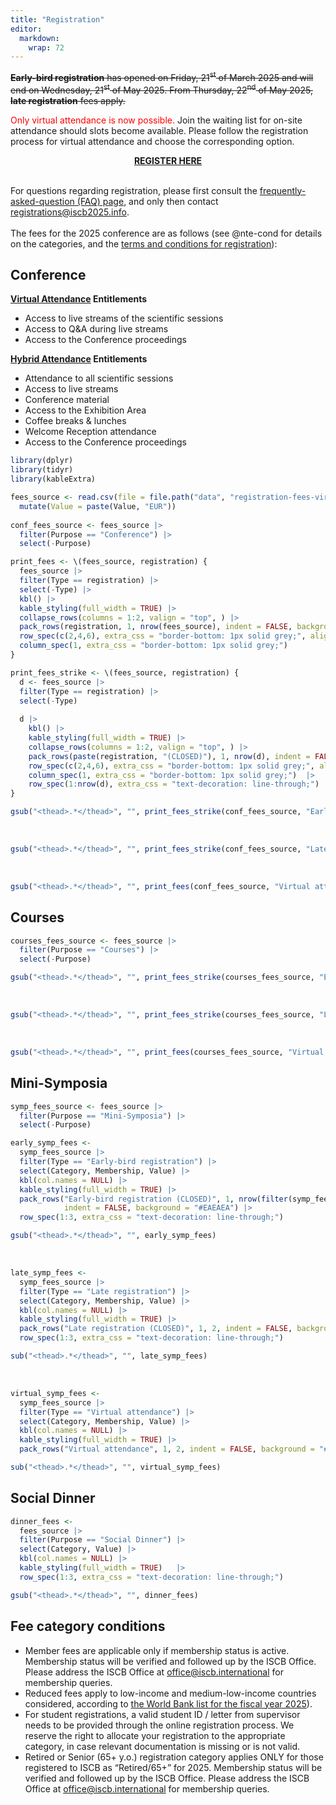 ```yaml
---
title: "Registration"
editor: 
  markdown: 
    wrap: 72
---
```


<!-- **Early-bird registration** has opened on Friday, 21<sup>st</sup> of March 2025 and will end on Wednesday, 21<sup>st</sup> of May 2025. Note that symposia can be booked independently, but for pre-conference conference courses, main conference registration is a prerequisite to be able to book.     -->

<!-- From Thursday, 22<sup>nd</sup> of May 2025, **late registration** fees apply. -->

~~**Early-bird registration** has opened on Friday, 21<sup>st</sup> of March 2025 and will end on Wednesday, 21<sup>st</sup> of May 2025. From Thursday, 22<sup>nd</sup> of May 2025, **late registration** fees apply.~~

<span style="color:red">Only virtual attendance is now possible.</span> Join the waiting list for on-site attendance should slots become available. Please follow the registration process for virtual attendance and choose the corresponding option. 

<center>[**REGISTER HERE**](https://pcoconvin.eventsair.com/iscb25/regform/Site/Register)</center>
<br>
For questions regarding registration, please first consult the [frequently-asked-question (FAQ) page](faq.qmd), and only then contact [registrations@iscb2025.info](mailto:registrations@iscb2025.info).
<br><br>
The fees for the 2025 conference are as follows (see @nte-cond for details on the categories, and the [terms and conditions for registration](registration-terms.qmd)):

## Conference 

**[Virtual Attendance](faq.html#what-is-covered-by-virtual-attendance) Entitlements**

* Access to live streams of the scientific sessions
* Access to Q&A during live streams
* Access to the Conference proceedings

**[Hybrid Attendance](faq.html#what-is-covered-by-hybrid-attendance) Entitlements**

* Attendance to all scientific sessions
* Access to live streams
* Conference material
* Access to the Exhibition Area
* Coffee breaks & lunches
* Welcome Reception attendance
* Access to the Conference proceedings

```r
library(dplyr)
library(tidyr)
library(kableExtra)

fees_source <- read.csv(file = file.path("data", "registration-fees-virtual.csv")) |> 
  mutate(Value = paste(Value, "EUR"))
  
conf_fees_source <- fees_source |> 
  filter(Purpose == "Conference") |> 
  select(-Purpose)

print_fees <- \(fees_source, registration) {
  fees_source |>
  filter(Type == registration) |>
  select(-Type) |> 
  kbl() |>
  kable_styling(full_width = TRUE) |> 
  collapse_rows(columns = 1:2, valign = "top", ) |> 
  pack_rows(registration, 1, nrow(fees_source), indent = FALSE, background = c("#EAEAEA")) |> 
  row_spec(c(2,4,6), extra_css = "border-bottom: 1px solid grey;", align = "left") |> 
  column_spec(1, extra_css = "border-bottom: 1px solid grey;")
}

print_fees_strike <- \(fees_source, registration) {
  d <- fees_source |>
  filter(Type == registration) |>
  select(-Type)
  
  d |> 
    kbl() |>
    kable_styling(full_width = TRUE) |> 
    collapse_rows(columns = 1:2, valign = "top", ) |> 
    pack_rows(paste(registration, "(CLOSED)"), 1, nrow(d), indent = FALSE, background = c("#EAEAEA")) |> 
    row_spec(c(2,4,6), extra_css = "border-bottom: 1px solid grey;", align = "left") |> 
    column_spec(1, extra_css = "border-bottom: 1px solid grey;")  |> 
    row_spec(1:nrow(d), extra_css = "text-decoration: line-through;")
}
```

```r
gsub("<thead>.*</thead>", "", print_fees_strike(conf_fees_source, "Early-bird registration"))
```
<br>
```r
gsub("<thead>.*</thead>", "", print_fees_strike(conf_fees_source, "Late registration"))
```
<br>
```r
gsub("<thead>.*</thead>", "", print_fees(conf_fees_source, "Virtual attendance"))
```



## Courses

```r
courses_fees_source <- fees_source |> 
  filter(Purpose == "Courses") |> 
  select(-Purpose)
```

```r
gsub("<thead>.*</thead>", "", print_fees_strike(courses_fees_source, "Early-bird registration"))
```
<br>
```r
gsub("<thead>.*</thead>", "", print_fees_strike(courses_fees_source, "Late registration"))
```
<br>
```r
gsub("<thead>.*</thead>", "", print_fees(courses_fees_source, "Virtual attendance"))
```


## Mini-Symposia

```r
symp_fees_source <- fees_source |> 
  filter(Purpose == "Mini-Symposia") |> 
  select(-Purpose)

```

```r

early_symp_fees <-
  symp_fees_source |> 
  filter(Type == "Early-bird registration") |> 
  select(Category, Membership, Value) |> 
  kbl(col.names = NULL) |>
  kable_styling(full_width = TRUE) |> 
  pack_rows("Early-bird registration (CLOSED)", 1, nrow(filter(symp_fees_source, Type == "Early-bird registration")), 
            indent = FALSE, background = "#EAEAEA") |> 
  row_spec(1:3, extra_css = "text-decoration: line-through;")

gsub("<thead>.*</thead>", "", early_symp_fees)

```
<br>
```r
late_symp_fees <-
  symp_fees_source |> 
  filter(Type == "Late registration") |> 
  select(Category, Membership, Value) |> 
  kbl(col.names = NULL) |>
  kable_styling(full_width = TRUE) |> 
  pack_rows("Late registration (CLOSED)", 1, 2, indent = FALSE, background = "#EAEAEA") |> 
  row_spec(1:3, extra_css = "text-decoration: line-through;")

sub("<thead>.*</thead>", "", late_symp_fees)
```
<br>
```r
virtual_symp_fees <-
  symp_fees_source |> 
  filter(Type == "Virtual attendance") |> 
  select(Category, Membership, Value) |> 
  kbl(col.names = NULL) |>
  kable_styling(full_width = TRUE) |> 
  pack_rows("Virtual attendance", 1, 2, indent = FALSE, background = "#EAEAEA")

sub("<thead>.*</thead>", "", virtual_symp_fees)
```

## Social Dinner

```r

dinner_fees <-
  fees_source |> 
  filter(Purpose == "Social Dinner") |> 
  select(Category, Value) |> 
  kbl(col.names = NULL) |>   
  kable_styling(full_width = TRUE)   |> 
  row_spec(1:3, extra_css = "text-decoration: line-through;")

gsub("<thead>.*</thead>", "", dinner_fees)
```



::: {#nte-cond .callout-note}
## Fee category conditions
* Member fees are applicable only if membership status is active. Membership status will be verified and followed up by the ISCB Office. Please address the ISCB Office at [office@iscb.international](mailto:office@iscb.international) for membership queries.
* Reduced fees apply to low-income and medium-low-income countries considered, according to [the World Bank list for the fiscal year 2025](https://datahelpdesk.worldbank.org/knowledgebase/articles/906519-world-bank-country-and-lending-groups)).
* For student registrations, a valid student ID / letter from supervisor needs to be provided through the online registration process. We reserve the right to allocate your registration to the appropriate category, in case relevant documentation is missing or is not valid.
* Retired or Senior (65+ y.o.) registration category applies ONLY for those registered to ISCB as “Retired/65+” for 2025. Membership status will be verified and followed up by the ISCB Office. Please address the ISCB Office at [office@iscb.international](mailto:office@iscb.international) for membership queries.
:::